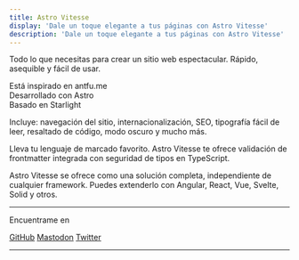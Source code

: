 ```yaml
---
title: Astro Vitesse
display: 'Dale un toque elegante a tus páginas con Astro Vitesse'
description: 'Dale un toque elegante a tus páginas con Astro Vitesse'
---
```



Todo lo que necesitas para crear un sitio web espectacular. Rápido, asequible y fácil de usar.

Está inspirado en  <LinkWithIcon href="https://antfu.me" iconUrl="https://antfu.me/favicon.svg">antfu.me</LinkWithIcon> <br />
Desarrollado con <LinkWithIcon href="https://astro.build" iconUrl="https://github.com/withastro.png">Astro</LinkWithIcon> <br />
Basado en <LinkWithIcon href="https://starlight.astro.build" iconUrl="https://starlight.astro.build/favicon.svg">Starlight</LinkWithIcon>

<div class="class flex flex-col space-y-4">

<Card>

Incluye: navegación del sitio, internacionalización, SEO, tipografía fácil de leer, resaltado de código, modo oscuro y mucho más.

</Card>

<Card>

Lleva tu lenguaje de marcado favorito. Astro Vitesse te ofrece validación de frontmatter integrada con seguridad de tipos en TypeScript.

</Card>

<Card>

Astro Vitesse se ofrece como una solución completa, independiente de cualquier framework. Puedes extenderlo con Angular, React, Vue, Svelte, Solid y otros.

</Card>

</div>

<div flex-auto />

---

Encuentrame en

<p flex="~ gap-2 wrap" class="mt--2!">
  <a href="https://github.com/adrian-ub" target="_blank"><span op75 class="i-simple-icons-github" /> GitHub</a>
  <a href="https://elk.zone/mastodon.social/@adrianub" target="_blank"><span op75 class="i-simple-icons-mastodon" /> Mastodon</a>
  <a href="https://www.twitter.com/AdrianUB" target="_blank"><span op75 class="i-ri-twitter-x-fill" /> Twitter</a>
</p>

---

<SponsorButton />
